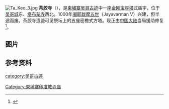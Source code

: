 {{Coord|13|26|40.92|N|103|52|55.2|E|region:KH_type:landmark|display=title}}
[[File:Ta_Keo_3.jpg|thumb]]
'''茶胶寺'''（{{Kmr|k=ប្រាសាទតាកែវ|r=Ta Keo}}），是[[柬埔寨|柬埔寨]][[吴哥古迹|吴哥古迹]]中一座[[金刚宝座塔|金刚宝座塔]]式庙宇，位于[[吴哥城|吴哥城]]东、[[塔布茏寺|塔布茏寺]]西北。1000年[[阇耶跋摩五世|阇耶跋摩五世]]（Jayavarman V）兴建，但半途而废。茶胶寺遗迹可见祭坛上的五座密檐式方塔。现正由[[中国大陆|中国大陆]]当局援助修复<ref>{{Cite web |url=http://jjhzj.mofcom.gov.cn/aarticle/g/201111/20111107850516.html |title=援柬埔寨茶胶寺项目正式开工 |access-date=2012-04-02 |archive-date=2019-07-19 |archive-url=https://web.archive.org/web/20190719030820/http://jjhzj.mofcom.gov.cn/aarticle/g/201111/20111107850516.html |dead-url=no }}</ref>。

== 图片 ==
{{Gallery|File:Ta Keo (Khmer ប្រាសាទតាកែវ) Angkor Cambodia タ・ケウDSCF3998.jpg|东门台阶
|File:Ta Keo (Khmer ប្រាសាទតាកែវ) Angkor Cambodia タ・ケウ DSCF4015.jpg|南门和僧侣们
|File:Ta Keo (Khmer ប្រាសាទតាកែវ) Angkor Cambodia タ・ケウDSCF3997.jpg|门　
|File:Ta Keo (Khmer ប្រាសាទតាកែវ) Angkor Cambodia タ・ケウ DSCF4003.jpg|塔
|File:Ta Keo (Khmer ប្រាសាទតាកែវ) Angkor Cambodia タ・ケウ DSCF3999 Akiyoshi Matsuoka.jpg|倒塌的建筑物
|File:Ta Keo (Khmer ប្រាសាទតាកែវ) Angkor Cambodia タ・ケウ DSCF4011.jpg|裏面
}}

== 参考资料 ==
{{reflist}}

{{Commonscat|Ta Keo}}

{{吴哥古迹}}
[[category:吴哥古迹|category:吴哥古迹]]
[[Category:柬埔寨印度教寺庙|Category:柬埔寨印度教寺庙]]